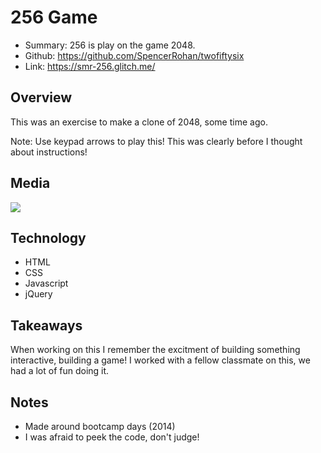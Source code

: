 # 256 Game

- Summary: 256 is play on the game 2048.
- Github: https://github.com/SpencerRohan/twofiftysix
- Link: https://smr-256.glitch.me/

## Overview

This was an exercise to make a clone of 2048, some time ago.

Note: Use keypad arrows to play this! This was clearly before I thought about instructions!

## Media

<div className="w-full p-8 flex flex-col items-center">
  <img src="/projects/256.png" />
</div>

## Technology

- HTML
- CSS
- Javascript
- jQuery

## Takeaways

When working on this I remember the excitment of building something interactive, building a game! I worked with a fellow classmate on this, we had a lot of fun doing it.

## Notes

- Made around bootcamp days (2014)
- I was afraid to peek the code, don't judge!
